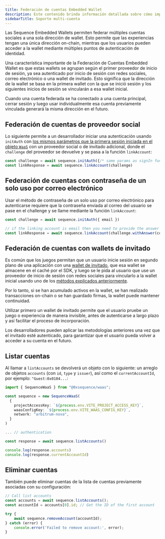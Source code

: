 ```yaml
---
title: Federación de cuentas Embedded Wallet
description: Este contenido brinda información detallada sobre cómo implementar la capacidad de federar y vincular una o varias wallets a una sesión principal de embedded wallet, describiendo las mejores prácticas cuando se combina con wallets de invitado efímeros que luego se convierten en embedded wallets permanentes on-chain.
sidebarTitle: Soporte multi-cuenta
---
```


Las Sequence Embedded Wallets permiten federar múltiples cuentas sociales a una sola dirección de wallet. Esto permite que las experiencias tengan una única dirección on-chain, mientras que los usuarios pueden acceder a la wallet mediante múltiples puntos de autenticación de identidad.

Una característica importante de la Federación de Cuentas Embedded Wallet es que estas wallets se agrupan según el primer proveedor de inicio de sesión, ya sea autenticado por inicio de sesión con redes sociales, correo electrónico o una wallet de invitado. Esto significa que la dirección de la wallet se basa en la primera wallet con la que se inició sesión y los siguientes inicios de sesión se vincularán a esa wallet inicial.

Cuando una cuenta federada se ha conectado a una cuenta principal, cerrar sesión y luego usar individualmente esa cuenta previamente vinculada generará la misma dirección en el futuro.

## Federación de cuentas de proveedor social
Lo siguiente permite a un desarrollador iniciar una autenticación usando `initAuth` con [los mismos parámetros que la primera sesión iniciada en el objeto `WaaS`](/sdk/headless-wallet/use-wallets#authenticated-embedded-wallet) con un proveedor social o de invitado adicional, donde el `challenge` del proveedor se devuelve y se pasa a la función `linkAccount`:

```ts
const challenge = await sequence.initAuth({/* same params as signIn function */})
const linkResponse = await sequence.linkAccount(challenge)
```

## Federación de cuentas con contraseña de un solo uso por correo electrónico
Usar el método de contraseña de un solo uso por correo electrónico para autenticarse requiere que la contraseña enviada al correo del usuario se pase en el challenge y se llame mediante la función `linkAccount`:

```ts
const challenge = await sequence.initAuth({ email })

// if the linking account is email then you need to provide the answer (code)
const linkResponse = await sequence.linkAccount(challenge.withAnswer(code))
```

## Federación de cuentas con wallets de invitado
Es común que los juegos permitan que un usuario inicie sesión en segundo plano de una aplicación con una [wallet de invitado](/sdk/headless-wallet/authentication#guest-embedded-wallet),
que esa wallet se almacene en el caché por el SDK, y luego se le pida al usuario que use un proveedor de inicio de sesión con redes sociales para vincularlo a la wallet inicial usando uno de los [métodos explicados anteriormente](/sdk/headless-wallet/account-federation#embedded-wallet-account-federation).

Por lo tanto, si se han acumulado activos en la wallet, se han realizado transacciones on-chain o se han guardado firmas, la wallet puede mantener continuidad.

Utilizar primero un wallet de invitado permite que el usuario pruebe un juego o experiencia de manera invisible, antes de autenticarse a largo plazo y así facilitar el proceso de incorporación.

Los desarrolladores pueden aplicar las metodologías anteriores una vez que el invitado esté autenticado, para garantizar que el usuario pueda volver a acceder a su cuenta en el futuro.

## Listar cuentas
Al llamar a `listAccounts` se devolverá un objeto con lo siguiente: un arreglo de objetos `accounts` (con `id`, `type` y `issuer`), así como el `currentAccountId`, por ejemplo: `"Guest:0x0104...`:

```ts
import { SequenceWaaS } from "@0xsequence/waas";

const sequence = new SequenceWaaS(
  {
    projectAccessKey: `${process.env.VITE_PROJECT_ACCESS_KEY}`,
    waasConfigKey: `${process.env.VITE_WAAS_CONFIG_KEY}`,
    network: "arbitrum-nova",
  }
)

... // authentication

const response = await sequence.listAccounts()

console.log(response.accounts)
console.log(response.currentAccountId)
```

## Eliminar cuentas
También puede eliminar cuentas de la lista de cuentas previamente asociadas con su configuración:

```ts
// Call list accounts
const accounts = await sequence.listAccounts();
const accountId = accounts[0].id; // Get the ID of the first account

try {
    await sequence.removeAccount(accountId);
} catch (error) {
    console.error('Failed to remove account:', error);
}
```